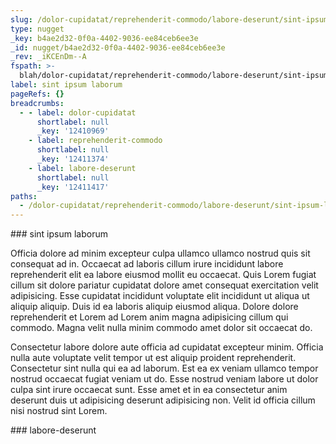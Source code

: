```yaml
---
slug: /dolor-cupidatat/reprehenderit-commodo/labore-deserunt/sint-ipsum-laborum
type: nugget
_key: b4ae2d32-0f0a-4402-9036-ee84ceb6ee3e
_id: nugget/b4ae2d32-0f0a-4402-9036-ee84ceb6ee3e
_rev: _iKCEnDm--A
fspath: >-
  blah/dolor-cupidatat/reprehenderit-commodo/labore-deserunt/sint-ipsum-laborum.md
label: sint ipsum laborum
pageRefs: {}
breadcrumbs:
  - - label: dolor-cupidatat
      shortlabel: null
      _key: '12410969'
    - label: reprehenderit-commodo
      shortlabel: null
      _key: '12411374'
    - label: labore-deserunt
      shortlabel: null
      _key: '12411417'
paths:
  - /dolor-cupidatat/reprehenderit-commodo/labore-deserunt/sint-ipsum-laborum
---
```


<NuggetArea>
<Nugget slug="/dolor-cupidatat/reprehenderit-commodo/labore-deserunt/sint-ipsum-laborum" type="nugget" _key="b4ae2d32-0f0a-4402-9036-ee84ceb6ee3e" _id="nugget/b4ae2d32-0f0a-4402-9036-ee84ceb6ee3e" _rev="_iKCEnDm--A" fspath="blah/dolor-cupidatat/reprehenderit-commodo/labore-deserunt/sint-ipsum-laborum.md" label="sint ipsum laborum" paths="/dolor-cupidatat/reprehenderit-commodo/labore-deserunt/sint-ipsum-laborum">
<NuggetBody>
### sint ipsum laborum

Officia dolore ad minim excepteur culpa ullamco ullamco nostrud quis sit consequat ad in. Occaecat ad laboris cillum irure incididunt labore reprehenderit elit ea labore eiusmod mollit eu occaecat. Quis Lorem fugiat cillum sit dolore pariatur cupidatat dolore amet consequat exercitation velit adipisicing. Esse cupidatat incididunt voluptate elit incididunt ut aliqua ut aliquip aliquip. Duis id ea laboris aliquip eiusmod aliqua. Dolore dolore reprehenderit et Lorem ad Lorem anim magna adipisicing cillum qui commodo. Magna velit nulla minim commodo amet dolor sit occaecat do.

Consectetur labore dolore aute officia ad cupidatat excepteur minim. Officia nulla aute voluptate velit tempor ut est aliquip proident reprehenderit. Consectetur sint nulla qui ea ad laborum. Est ea ex veniam ullamco tempor nostrud occaecat fugiat veniam ut do. Esse nostrud veniam labore ut dolor culpa sint irure occaecat sunt. Esse amet et in ea consectetur anim deserunt duis ut adipisicing deserunt adipisicing non. Velit id officia cillum nisi nostrud sint Lorem.

</NuggetBody>
<Breadcrumbs>
<Crumbs>
<Crumb _key="12410969" label="dolor-cupidatat" /><Crumb _key="12411374" label="reprehenderit-commodo" /><Crumb _key="12411417" label="labore-deserunt" />
</Crumbs>
</Breadcrumbs>
</Nugget>

<NuggetsInbound>
</NuggetsInbound>
<NuggetsOutbound>
</NuggetsOutbound>
</NuggetArea>
<PassagesInbound>
<Passage direction="inbound" type="passage" _key="12411417" _id="passage/12411417" _rev="_iKCEnDi--A" label="labore-deserunt" passage="labore-deserunt" fspath="blah/dolor-cupidatat/reprehenderit-commodo/labore-deserunt" paths="/dolor-cupidatat/reprehenderit-commodo/labore-deserunt" slug="/dolor-cupidatat/reprehenderit-commodo/labore-deserunt">
<NuggetBody>
### labore-deserunt

</NuggetBody>
<Breadcrumbs>
<Crumbs>
<Crumb _key="12410969" label="dolor-cupidatat" /><Crumb _key="12411374" label="reprehenderit-commodo" />
</Crumbs>
</Breadcrumbs>
</Passage>

</PassagesInbound>
<PassagesOutbound>
</PassagesOutbound>